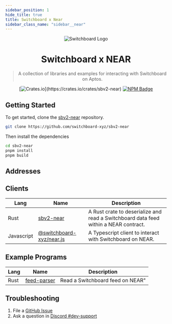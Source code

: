 ```yaml
---
sidebar_position: 1
hide_title: true
title: Switchboard x Near
sidebar_class_name: "sidebar__near"
---
```



<div align="center">

![Switchboard Logo](https://github.com/switchboard-xyz/sbv2-core/raw/main/website/static/img/icons/switchboard/avatar.png)

# Switchboard x NEAR

> A collection of libraries and examples for interacting with Switchboard on
> Aptos.

[![Crates.io](https://img.shields.io/crates/v/sbv2-near?label=sbv2-near&logo=rust")](https://crates.io/crates/sbv2-near)
[![NPM Badge](https://img.shields.io/github/package-json/v/switchboard-xyz/sbv2-near?color=red&filename=javascript%2Fnear.js%2Fpackage.json&label=%40switchboard-xyz%2Fnear.js&logo=npm)](https://www.npmjs.com/package/@switchboard-xyz/near.js)

</div>

## Getting Started

To get started, clone the
[sbv2-near](https://github.com/switchboard-xyz/sbv2-near) repository.

```bash
git clone https://github.com/switchboard-xyz/sbv2-near
```

Then install the dependencies

```bash
cd sbv2-near
pnpm install
pnpm build
```

## Addresses

<Networks chain="near" />

## Clients

| **Lang**   | **Name**                                         | **Description**                                                                      |
| ---------- | ------------------------------------------------ | ------------------------------------------------------------------------------------ |
| Rust       | [sbv2-near](near/sdk/rust/)                      | A Rust crate to deserialize and read a Switchboard data feed within a NEAR contract. |
| Javascript | [@switchboard-xyz/near.js](near/sdk/javascript/) | A Typescript client to interact with Switchboard on NEAR.                            |

## Example Programs

| **Lang** | **Name**                                 | **Description**                  |
| -------- | ---------------------------------------- | -------------------------------- |
| Rust     | [feed-parser](near/sdk/rust/feed-parser) | Read a Switchboard feed on NEAR" |

## Troubleshooting

1. File a
   [GitHub Issue](https://github.com/switchboard-xyz/sbv2-near/issues/new)
2. Ask a question in
   [Discord #dev-support](https://discord.com/channels/841525135311634443/984343400377647144)
